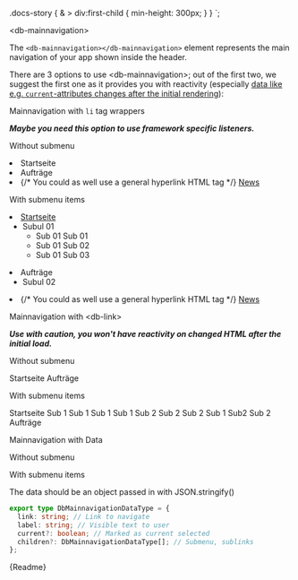 


  .docs-story {
    & > div:first-child {
      min-height: 300px;
    }
  }
`;

<Meta title="02-Navigation/Main Navigation/Intro" />

<StyledCanvas>

<db-headline variant="1">&lt;db-mainnavigation&gt;</db-headline>

The `<db-mainnavigation></db-mainnavigation>` element represents the main navigation of your app shown inside the header.

There are 3 options to use &lt;db-mainnavigation&gt;; out of the first two, we suggest the first one as it provides you with reactivity (especially [data like e.g. `current`-attributes changes after the initial rendering](https://github.com/db-ui/elements/issues/590)):

<db-headline>Mainnavigation with `li` tag wrappers</db-headline>

<i>
  <strong>
    Maybe you need this option to use framework specific listeners.
  </strong>
</i>

<db-headline variant="4">Without submenu</db-headline>

<Canvas>
  <db-mainnavigation>
    <li>
      <db-link href="#" current="page">
        Startseite
      </db-link>
    </li>
    <li>
      <db-link href="#">
        Aufträge
      </db-link>
    </li>
    <li>
      {/* You could as well use a general hyperlink HTML tag */}
      <a href="#">News</a>
    </li>
  </db-mainnavigation>
</Canvas>

<db-headline variant="4">With submenu items</db-headline>

<Canvas>
  <db-mainnavigation>
    <li>
      <a href="#" aria-current="page">
        Startseite
      </a>
      <ul>
        <li>
          <db-link href="#">
            Subul 01
          </db-link>
          <ul>
            <li>
              <db-link href="#">
                Sub 01 Sub 01
              </db-link>
            </li>
            <li>
              <db-link href="#">
                Sub 01 Sub 02
              </db-link>
            </li>
            <li>
              <db-link href="#">
                Sub 01 Sub 03
              </db-link>
            </li>
          </ul>
        </li>
      </ul>
    </li>
    <li>
      <db-link href="#">
        Aufträge
      </db-link>
      <ul>
        <li>
          <db-link href="#">
            Subul 02
          </db-link>
        </li>
      </ul>
    </li>
    <li>
      {/* You could as well use a general hyperlink HTML tag */}
      <a href="#">News</a>
    </li>
  </db-mainnavigation>
</Canvas>

<db-headline>Mainnavigation with &lt;db-link&gt;</db-headline>

<i>
  <strong>
    Use with caution, you won't have reactivity on changed HTML after the initial load.
  </strong>
</i>

<db-headline variant="4">Without submenu</db-headline>

<Canvas>
  <db-mainnavigation>
    <db-link href="#" rel="index" current="page">
      Startseite
    </db-link>
    <db-link href="#" rel="offers">
      Aufträge
    </db-link>
  </db-mainnavigation>
</Canvas>

<db-headline variant="4">With submenu items</db-headline>

<Canvas>
  <db-mainnavigation>
    <db-link href="#" current="page">
      Startseite
      <db-link href="#">
        Sub 1
        <db-link href="#">Sub 1 Sub 1</db-link>
        <db-link href="#">Sub 1 Sub 2</db-link>
      </db-link>
      <db-link href="#">
        Sub 2
        <db-link href="#">Sub 2 Sub 1</db-link>
        <db-link href="#">Sub2 Sub 2</db-link>
      </db-link>
    </db-link>
    <db-link href="#" rel="offers">
      Aufträge
    </db-link>
  </db-mainnavigation>
</Canvas>

<db-headline>Mainnavigation with Data</db-headline>

<db-headline variant="4">Without submenu</db-headline>

<Canvas>
  <db-mainnavigation data={mockData()} />
</Canvas>

<db-headline variant="4">With submenu items</db-headline>

<Canvas>
  <db-mainnavigation data={mockDataSub()} />
</Canvas>

The data should be an object passed in with JSON.stringify()

```typescript
export type DbMainnavigationDataType = {
  link: string; // Link to navigate
  label: string; // Visible text to user
  current?: boolean; // Marked as current selected
  children?: DbMainnavigationDataType[]; // Submenu, sublinks
};

```

</StyledCanvas>

<Markdown>{Readme}</Markdown>
